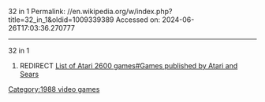 32 in 1
Permalink: //en.wikipedia.org/w/index.php?title=32_in_1&oldid=1009339389
Accessed on: 2024-06-26T17:03:36.270777



------
32 in 1
#REDIRECT [[List of Atari 2600 games#Games published by Atari and Sears]]
[[Category:1988 video games]]
{{Redirect category shell|1=
{{R from merge}}
{{R to list}}
{{R with possibilities}}
}}